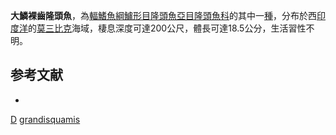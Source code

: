 {{Speciesbox 
| taxon = Decodon grandisquamis
| status = DD
| status_system = IUCN3.1
| authority = [[Smith|Smith]], 1968
| synonyms = *''Lepidaplois grandisquamis'' <br /><small>Smith, 1968 </small>
}}

'''大鱗裸齒隆頭魚'''，為[[輻鰭魚綱|輻鰭魚綱]][[鱸形目|鱸形目]][[隆頭魚亞目|隆頭魚亞目]][[隆頭魚科|隆頭魚科]]的其中一[[種|種]]，分布於西[[印度洋|印度洋]]的[[莫三比克|莫三比克]]海域，棲息深度可達200公尺，體長可達18.5公分，生活習性不明。

==参考文献==
*{{FishBase_species|genus=Decodon|species=grandisquamis|year=2013|month=7}}
{{Taxonbar}}

[[Category:1968年描述的鱼类|D]]
[[Category:裸齒隆頭魚屬|grandisquamis]]